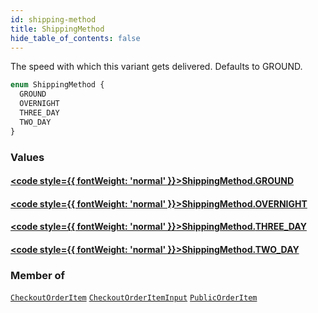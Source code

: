 ```yaml
---
id: shipping-method
title: ShippingMethod
hide_table_of_contents: false
---
```








The speed with which this variant gets delivered. Defaults to GROUND.

```graphql
enum ShippingMethod {
  GROUND
  OVERNIGHT
  THREE_DAY
  TWO_DAY
}
```


### Values

#### [<code style={{ fontWeight: 'normal' }}>ShippingMethod.<b>GROUND</b></code>](#) 
> 
> 

#### [<code style={{ fontWeight: 'normal' }}>ShippingMethod.<b>OVERNIGHT</b></code>](#) 
> 
> 

#### [<code style={{ fontWeight: 'normal' }}>ShippingMethod.<b>THREE_DAY</b></code>](#) 
> 
> 

#### [<code style={{ fontWeight: 'normal' }}>ShippingMethod.<b>TWO_DAY</b></code>](#) 
> 
> 



### Member of

[`CheckoutOrderItem`](/demand/api/graphql-storefront/reference/objects/checkout-order-item)  <Badge class="secondary" text="object"/><Bullet />[`CheckoutOrderItemInput`](/demand/api/graphql-storefront/reference/inputs/checkout-order-item-input)  <Badge class="secondary" text="input"/><Bullet />[`PublicOrderItem`](/demand/api/graphql-storefront/reference/objects/public-order-item)  <Badge class="secondary" text="object"/>



